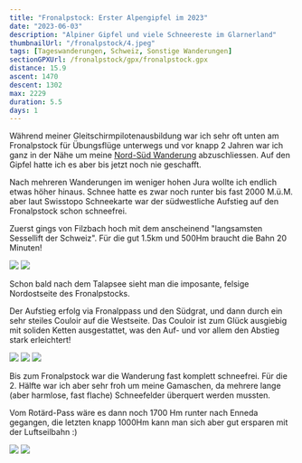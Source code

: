 ```yaml
---
title: "Fronalpstock: Erster Alpengipfel im 2023"
date: "2023-06-03"
description: "Alpiner Gipfel und viele Schneereste im Glarnerland"
thumbnailUrl: "/fronalpstock/4.jpeg"
tags: [Tageswanderungen, Schweiz, Sonstige Wanderungen]
sectionGPXUrl: /fronalpstock/gpx/fronalpstock.gpx
distance: 15.9
ascent: 1470
descent: 1302
max: 2229
duration: 5.5
days: 1
---
```


Während meiner Gleitschirmpilotenausbildung war ich sehr oft unten am Fronalpstock für Übungsflüge unterwegs und vor knapp 2 Jahren war ich ganz in der Nähe um meine <a href="/blog/2021-08-26-nord-sud-5/">Nord-Süd Wanderung</a> abzuschliessen. Auf den Gipfel hatte ich es aber bis jetzt noch nie geschafft.

Nach mehreren Wanderungen im weniger hohen Jura wollte ich endlich etwas höher hinaus. Schnee hatte es zwar noch runter bis fast 2000 M.ü.M. aber laut Swisstopo Schneekarte war der südwestliche Aufstieg auf den Fronalpstock schon schneefrei.

Zuerst gings von Filzbach hoch mit dem anscheinend "langsamsten Sessellift der Schweiz". Für die gut 1.5km und 500Hm braucht die Bahn 20 Minuten!

<Img
	src="/fronalpstock/1.jpeg"
	d="Talalpsee im Vordergrund, teils schneebedeckter Siwellen im Hintergrund"
/>
<Img
	src="/fronalpstock/2.jpeg"
	d="Nordostseite des Fronalpstocks (2. von rechts)"
/>

Schon bald nach dem Talapsee sieht man die imposante, felsige Nordostseite des Fronalpstocks.

Der Aufstieg erfolg via Fronalppass und den Südgrat, und dann durch ein sehr steiles Couloir auf die Westseite. Das Couloir ist zum Glück ausgiebig mit soliden Ketten ausgestattet, was den Auf- und vor allem den Abstieg stark erleichtert!

<Img src="/fronalpstock/3.jpeg" d="Couloir hoch zum Fronalpstock" />
<Img
	src="/fronalpstock/4.jpeg"
	d="Blick nach Norden mit den Churfirsten rechts im Hintergrund"
/>
<Img
	src="/fronalpstock/5.jpeg"
	d="Nach Süden, teils schneebedeckter Siwellen Mitte-Rechts"
/>

Bis zum Fronalpstock war die Wanderung fast komplett schneefrei. Für die 2. Hälfte war ich aber sehr froh um meine Gamaschen, da mehrere lange (aber harmlose, fast flache) Schneefelder überquert werden mussten.

Vom Rotärd-Pass wäre es dann noch 1700 Hm runter nach Enneda gegangen, die letzten knapp 1000Hm kann man sich aber gut ersparen mit der Luftseilbahn :)

<Img src="/fronalpstock/7.jpeg" d="Blick zurück auf den Fronalpstock" />
<Img src="/fronalpstock/8.jpeg" d="Fuchs, im Abstieg auf den Bärenboden" />

